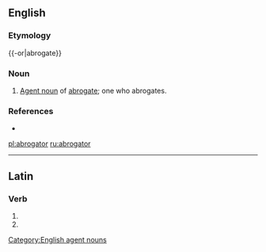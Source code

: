 ==English==

===Etymology===
{{-or|abrogate}}

===Noun===

{{en-noun}}

# [[agent noun|Agent noun]] of [[abrogate]]; one who abrogates.

===References===
*{{R:Webster 1913}}

[[Category:English agent nouns]]

[[pl:abrogator]]
[[ru:abrogator]]

----
==Latin==

===Verb===
{{la-verb-form|abrogātor}}

# {{conjugation of|abrogo|abrogō|2|s|fut|pass|imp|lang=la}}
# {{conjugation of|abrogo|abrogō|3|s|fut|pass|imp|lang=la}}
{{count page|[[Wiktionary:Page count]]}}
{{rfc-auto}}